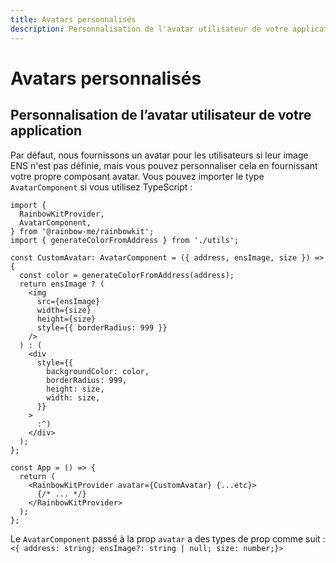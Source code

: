 ```yaml
---
title: Avatars personnalisés
description: Personnalisation de l'avatar utilisateur de votre application
---
```


# Avatars personnalisés

## Personnalisation de l’avatar utilisateur de votre application

Par défaut, nous fournissons un avatar pour les utilisateurs si leur image ENS n'est pas définie, mais vous pouvez personnaliser cela en fournissant votre propre composant avatar. Vous pouvez importer le type `AvatarComponent` si vous utilisez TypeScript :

```tsx
import {
  RainbowKitProvider,
  AvatarComponent,
} from '@rainbow-me/rainbowkit';
import { generateColorFromAddress } from './utils';

const CustomAvatar: AvatarComponent = ({ address, ensImage, size }) => {
  const color = generateColorFromAddress(address);
  return ensImage ? (
    <img
      src={ensImage}
      width={size}
      height={size}
      style={{ borderRadius: 999 }}
    />
  ) : (
    <div
      style={{
        backgroundColor: color,
        borderRadius: 999,
        height: size,
        width: size,
      }}
    >
      :^)
    </div>
  );
};

const App = () => {
  return (
    <RainbowKitProvider avatar={CustomAvatar} {...etc}>
      {/* ... */}
    </RainbowKitProvider>
  );
};
```

Le `AvatarComponent` passé à la prop `avatar` a des types de prop comme suit : `<{ address: string; ensImage?: string | null; size: number;}>`
